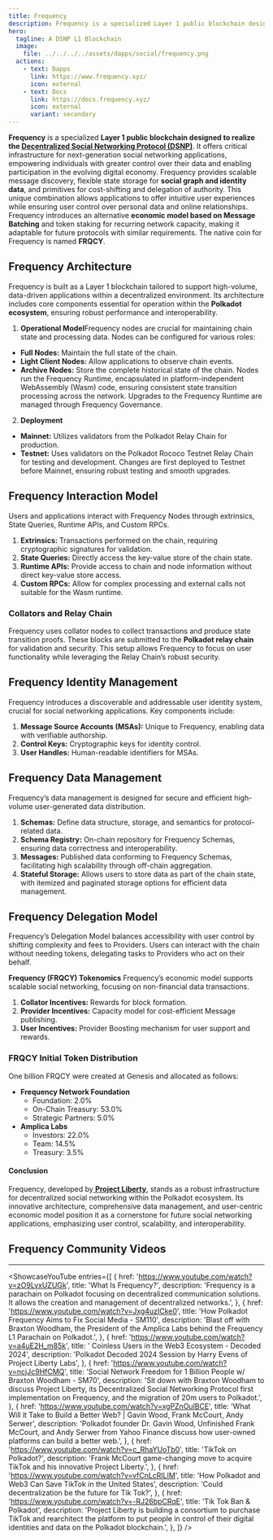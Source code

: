 ```yaml
---
title: Frequency
description: Frequency is a specialized Layer 1 public blockchain designed to realize the Decentralized Social Networking Protocol (DSNP).
hero:
  tagline: A DSNP L1 Blockchain
  image: 
    file: ../../../../assets/dapps/social/frequency.png
  actions:
    - text: Dapps
      link: https://www.frequency.xyz/
      icon: external
    - text: Docs
      link: https://docs.frequency.xyz/
      icon: external
      variant: secondary
---
```



**Frequency** is a specialized **Layer 1 public blockchain designed to realize the [Decentralized Social Networking Protocol (DSNP)](/dapps/social/dsnp-protocol/)**. It offers critical infrastructure for next-generation social networking applications, empowering individuals with greater control over their data and enabling participation in the evolving digital economy. Frequency provides scalable message discovery, flexible state storage for **social graph and identity data**, and primitives for cost-shifting and delegation of authority. This unique combination allows applications to offer intuitive user experiences while ensuring user control over personal data and online relationships. Frequency introduces an alternative **economic model based on Message Batching** and token staking for recurring network capacity, making it adaptable for future protocols with similar requirements. The native coin for Frequency is named **FRQCY**.

## Frequency Architecture
Frequency is built as a Layer 1 blockchain tailored to support high-volume, data-driven applications within a decentralized environment. Its architecture includes core components essential for operation within the **Polkadot ecosystem**, ensuring robust performance and interoperability.
1. **Operational Model**Frequency nodes are crucial for maintaining chain state and processing data. Nodes can be configured for various roles:  
  - **Full Nodes:** Maintain the full state of the chain.
  - **Light Client Nodes:** Allow applications to observe chain events.
  - **Archive Nodes:** Store the complete historical state of the chain.
  Nodes run the Frequency Runtime, encapsulated in platform-independent WebAssembly (Wasm) code, ensuring consistent state transition processing across the network. Upgrades to the Frequency Runtime are managed through Frequency Governance.
2. **Deployment**
  - **Mainnet:** Utilizes validators from the Polkadot Relay Chain for production.
  - **Testnet:** Uses validators on the Polkadot Rococo Testnet Relay Chain for testing and development.
  Changes are first deployed to Testnet before Mainnet, ensuring robust testing and smooth upgrades.

## Frequency Interaction Model
Users and applications interact with Frequency Nodes through extrinsics, State Queries, Runtime APIs, and Custom RPCs.

1. **Extrinsics:** Transactions performed on the chain, requiring cryptographic signatures for validation.
2. **State Queries:** Directly access the key-value store of the chain state.
3. **Runtime APIs:** Provide access to chain and node information without direct key-value store access.
4. **Custom RPCs:** Allow for complex processing and external calls not suitable for the Wasm runtime.

### Collators and Relay Chain
Frequency uses collator nodes to collect transactions and produce state transition proofs. These blocks are submitted to the **Polkadot relay chain** for validation and security. This setup allows Frequency to focus on user functionality while leveraging the Relay Chain’s robust security.

## Frequency Identity Management
Frequency introduces a discoverable and addressable user identity system, crucial for social networking applications. Key components include:
1. **Message Source Accounts (MSAs):** Unique to Frequency, enabling data with verifiable authorship.
2. **Control Keys:** Cryptographic keys for identity control.
3. **User Handles:** Human-readable identifiers for MSAs.

## Frequency Data Management
Frequency’s data management is designed for secure and efficient high-volume user-generated data distribution.
1. **Schemas:** Define data structure, storage, and semantics for protocol-related data.
2. **Schema Registry:** On-chain repository for Frequency Schemas, ensuring data correctness and interoperability.
3. **Messages:** Published data conforming to Frequency Schemas, facilitating high scalability through off-chain aggregation.
4. **Stateful Storage:** Allows users to store data as part of the chain state, with itemized and paginated storage options for efficient data management.

## Frequency Delegation Model
Frequency’s Delegation Model balances accessibility with user control by shifting complexity and fees to Providers. Users can interact with the chain without needing tokens, delegating tasks to Providers who act on their behalf.

**Frequency (FRQCY) Tokenomics**
Frequency’s economic model supports scalable social networking, focusing on non-financial data transactions.
1. **Collator Incentives:** Rewards for block formation.
2. **Provider Incentives:** Capacity model for cost-efficient Message publishing.
3. **User Incentives:** Provider Boosting mechanism for user support and rewards.

### FRQCY Initial Token Distribution
One billion FRQCY were created at Genesis and allocated as follows:
- **Frequency Network Foundation**
  - Foundation: 2.0%
  - On-Chain Treasury: 53.0%
  - Strategic Partners: 5.0%
- **Amplica Labs**
  - Investors: 22.0%
  - Team: 14.5%
  - Treasury: 3.5%

#### Conclusion
Frequency, developed by[ **Project Liberty**](/club/orgs/project-liberty/), stands as a robust infrastructure for decentralized social networking within the Polkadot ecosystem. Its innovative architecture, comprehensive data management, and user-centric economic model position it as a cornerstone for future social networking applications, emphasizing user control, scalability, and interoperability.

## Frequency Community Videos
------------
<ShowcaseYouTube
  entries={[
        {
        href: 'https://www.youtube.com/watch?v=zO9LvxUZUGk',
      title: 'What Is Frequency?',
      description: 'Frequency is a parachain on Polkadot focusing on decentralized communication solutions. It allows the creation and management of decentralized networks.',
    },
            {
        href: 'https://www.youtube.com/watch?v=Jxg4uzICke0',
        title: 'How Polkadot Frequency Aims to Fix Social Media - SM110',
      description: 'Blast off with Braxton Woodham, the President of the Amplica Labs behind the Frequency L1 Parachain on Polkadot.',
    },
                           {
        href: 'https://www.youtube.com/watch?v=a4uE2H_m85k',
      title: ' Coinless Users in the Web3 Ecosystem - Decoded 2024',
      description: 'Polkadot Decoded 2024 Session by Harry Evens of Project Liberty Labs',
    },
                {
        href: 'https://www.youtube.com/watch?v=ncjJc9HfCMQ',
      title: 'Social Network Freedom for 1 Billion People w/ Braxton Woodham - SM70',
      description: 'Sit down with Braxton Woodham to discuss Project Liberty, its Decentralized Social Networking Protocol first implementation on Frequency, and the migration of 20m users to Polkadot.',
    },
                {
        href: 'https://www.youtube.com/watch?v=xgPZnOulBCE',
      title: 'What Will it Take to Build a Better Web? | Gavin Wood, Frank McCourt, Andy Serwer',
      description: 'Polkadot founder Dr. Gavin Wood, Unfinished Frank McCourt, and Andy Serwer from Yahoo Finance discuss how user-owned platforms can build a better web.',
    },
                   {
        href: 'https://www.youtube.com/watch?v=c_RhaYUoTb0',
      title: 'TikTok on Polkadot?',
      description: 'Frank McCourt game-changing move to acquire TikTok and his innovative Project Liberty.',
    },
                   {
        href: 'https://www.youtube.com/watch?v=vfCnLcRlLIM',
      title: 'How Polkadot and Web3 Can Save TikTok in the United States',
      description: 'Could decentralization be the future for Tik Tok?',
    },
                       {
        href: 'https://www.youtube.com/watch?v=-RJ26bpCRqE',
      title: 'Tik Tok Ban & Polkadot',
      description: 'Project Liberty is building a consortium to purchase TikTok and rearchitect the platform to put people in control of their digital identities and data on the Polkadot blockchain.',
    },
  ]} />
